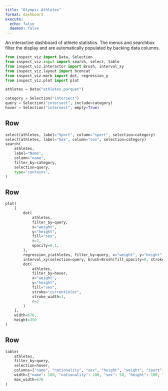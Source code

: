 ```yaml
---
title: "Olympic Athletes"
format: dashboard
execute: 
  echo: false
  daemon: false
---
```


An interactive dashboard of athlete statistics. The menus and searchbox filter the display and are automatically populated by backing data columns.


```python
from inspect_viz import Data, Selection
from inspect_viz.input import search, select, table
from inspect_viz.interactor import Brush, interval_xy
from inspect_viz.layout import hconcat
from inspect_viz.mark import dot, regression_y
from inspect_viz.plot import plot

athletes = Data("athletes.parquet")

category = Selection("intersect")
query = Selection("intersect", include=category)
hover = Selection("intersect", empty=True)
```

## Row {.toolbar}

```python
select(athletes, label="Sport", column="sport", selection=category)
select(athletes, label="Sex", column="sex", selection=category)
search(
    athletes,
    label="Name",
    column="name",
    filter_by=category,
    selection=query,
    type="contains",
)
```

## Row

```python
plot(
    [
        dot(
            athletes,
            filter_by=query,
            x="weight",
            y="height",
            fill="sex",
            r=2,
            opacity=0.1,
        ),
        regression_y(athletes, filter_by=query, x="weight", y="height", stroke="sex"),
        interval_xy(selection=query, brush=Brush(fill_opacity=0, stroke="black")),
        dot(
            athletes,
            filter_by=hover,
            x="weight",
            y="height",
            fill="sex",
            stroke="currentColor",
            stroke_width=1,
            r=3
        )
    ],
    width=670,
    height=350
)
```

## Row

```python
table(
    athletes, 
    filter_by=query, 
    selection=hover, 
    columns=["name", "nationality", "sex", "height", "weight", "sport"],
    width={"name": 180, "nationality": 100, "sex": 50, "height": 100, "weight": 100, "sport": 100},
    max_width=670
)
```
